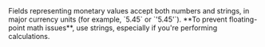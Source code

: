 <Note>
    Fields representing monetary values accept both numbers and strings, in major currency units (for example, `5.45` or `'5.45'`).
    **To prevent floating-point math issues**, use strings, especially if you're performing calculations.
</Note>